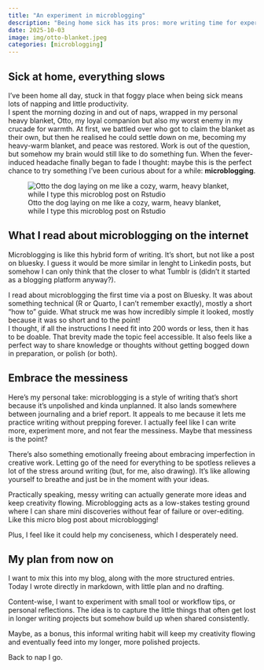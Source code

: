 ```yaml
---
title: "An experiment in microblogging"
description: "Being home sick has its pros: more writing time for experiments"
date: 2025-10-03
image: img/otto-blanket.jpeg
categories: [microblogging]
---
```


## Sick at home, everything slows

I’ve been home all day, stuck in that foggy place when being sick means lots of napping and little productivity. <br>
I spent the morning dozing in and out of naps, wrapped in my personal heavy blanket, Otto, my loyal companion but also my worst enemy in my crucade for warmth. 
At first, we battled over who got to claim the blanket as their own, but then he realised he could settle down on me, becoming my heavy-warm blanket, and peace was restored. Work is out of the question, but somehow my brain would still like to do something fun. When the fever-induced headache finally began to fade I thought: maybe this is the perfect chance to try something I’ve been curious about for a while: **microblogging**.

![Otto the dog laying on me like a cozy, warm, heavy blanket, while I type this microblog post on Rstudio](img/otto-blanket.jpeg)

## What I read about microblogging on the internet

Microblogging is like this hybrid form of writing. It’s short, but not like a post on bluesky. I guess it would be more similar in lenght to Linkedin posts, but somehow I can only think that the closer to what Tumblr is (didn't it started as a blogging platform anyway?). 

I read about microblogging the first time via a post on Bluesky. It was about something technical (R or Quarto, I can’t remember exactly), mostly a short “how to” guide.
What struck me was how incredibly simple it looked, mostly because it was so short and to the point!<br>
I thought, if all the instructions I need fit into 200 words or less, then it has to be doable. That brevity made the topic feel accessible. It also feels like a perfect way to share knowledge or thoughts without getting bogged down in preparation, or polish (or both). 

## Embrace the messiness

Here’s my personal take: microblogging is a style of writing that’s short because it’s unpolished and kinda unplanned. It also lands somewhere between journaling and a brief report. It appeals to me because it lets me practice writing without prepping forever. I actually feel like I can write more, experiment more, and not fear the messiness. Maybe that messiness is the point?

There’s also something emotionally freeing about embracing imperfection in creative work. Letting go of the need for everything to be spotless relieves a lot of the stress around writing (but, for me, also drawing). It’s like allowing yourself to breathe and just be in the moment with your ideas.

Practically speaking, messy writing can actually generate more ideas and keep creativity flowing. Microblogging acts as a low-stakes testing ground where I can share mini discoveries without fear of failure or over-editing. 
Like this micro blog post about microblogging!

Plus, I feel like it could help my conciseness, which I desperately need.

## My plan from now on

I want to mix this into my blog, along with the more structured entries. Today I wrote directly in markdown, with little plan and no drafting. 

Content-wise, I want to experiment with small tool or workflow tips, or personal reflections. The idea is to capture the little things that often get lost in longer writing projects but somehow build up when shared consistently.

Maybe, as a bonus, this informal writing habit will keep my creativity flowing and eventually feed into my longer, more polished projects.

Back to nap I go.